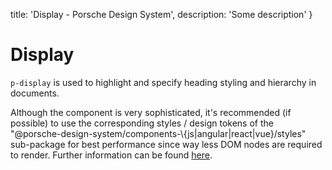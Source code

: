 
  title: 'Display - Porsche Design System',
  description: 'Some description'
}

# Display <ComponentStatus tagName="p-display"></ComponentStatus>

`p-display` is used to highlight and specify heading styling and hierarchy in documents.

<Notification heading="Recommendation" heading-tag="h2" state="success">
  Although the component is very sophisticated, it's recommended (if possible) to use the corresponding styles / design tokens of
  the "@porsche-design-system/components-\{js|angular|react|vue}/styles" sub-package for best performance since way
  less DOM nodes are required to render. Further information can be found <a href="styles/typography">here</a>.
</Notification>

<Configurator tagName="p-display" story={displayStory} />

